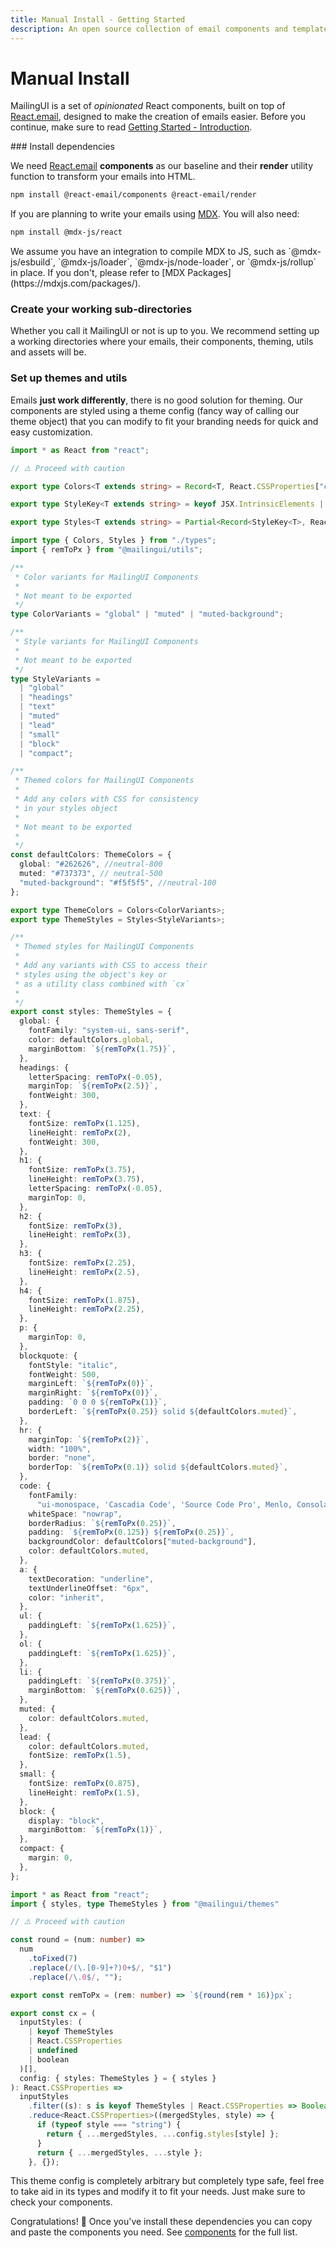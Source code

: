 ```yaml
---
title: Manual Install - Getting Started
description: An open source collection of email components and templates
---
```



# Manual Install

MailingUI is a set of _opinionated_ React components, built on top of [React.email](https://react.email), designed to make the creation of emails easier. Before you continue, make sure to read [Getting Started - Introduction](/docs/guide/introduction).

<Steps>
### Install dependencies

We need [React.email](https://react.email) **components** as our baseline and their **render** utility function to transform your emails into HTML.

```bash
npm install @react-email/components @react-email/render
```

If you are planning to write your emails using [MDX](https://mdxjs.com). You will also need:

```bash
npm install @mdx-js/react
```

<Callout type="warning" emoji="⚠️">
  We assume you have an integration to compile MDX to JS, such as
  `@mdx-js/esbuild`, `@mdx-js/loader`, `@mdx-js/node-loader`, or
  `@mdx-js/rollup` in place. If you don't, please refer to [MDX
  Packages](https://mdxjs.com/packages/).
</Callout>

### Create your working sub-directories

Whether you call it MailingUI or not is up to you. We recommend setting up a working directories where your emails, their components, theming, utils and assets will be.

<FileTree>
  <FileTree.Folder name="src" defaultOpen>
    <FileTree.Folder name="emails" defaultOpen>
      <FileTree.Folder name="assets" defaultOpen />
    </FileTree.Folder>
    <FileTree.Folder name="mailingui" defaultOpen>
      <FileTree.Folder name="components" defaultOpen />
      <FileTree.Folder name="themes" defaultOpen />
      <FileTree.Folder name="utils" defaultOpen />
    </FileTree.Folder>
  </FileTree.Folder>
</FileTree>

### Set up themes and utils

Emails **just work differently**, there is no good solution for theming. Our components are styled using a theme config (fancy way of calling our theme object) that you can modify to fit your branding needs for quick and easy customization.

```ts copy filename="/themes/types.ts"
import * as React from "react";

// ⚠️ Proceed with caution

export type Colors<T extends string> = Record<T, React.CSSProperties["color"]>;

export type StyleKey<T extends string> = keyof JSX.IntrinsicElements | T;

export type Styles<T extends string> = Partial<Record<StyleKey<T>, React.CSSProperties>>;
```

```ts copy filename="/themes/theme.ts"
import type { Colors, Styles } from "./types";
import { remToPx } from "@mailingui/utils";

/**
 * Color variants for MailingUI Components
 * 
 * Not meant to be exported
 */
type ColorVariants = "global" | "muted" | "muted-background";

/**
 * Style variants for MailingUI Components
 * 
 * Not meant to be exported
 */
type StyleVariants =
  | "global"
  | "headings"
  | "text"
  | "muted"
  | "lead"
  | "small"
  | "block"
  | "compact";

/**
 * Themed colors for MailingUI Components
 * 
 * Add any colors with CSS for consistency
 * in your styles object
 * 
 * Not meant to be exported
 * 
 */
const defaultColors: ThemeColors = {
  global: "#262626", //neutral-800
  muted: "#737373", // neutral-500
  "muted-background": "#f5f5f5", //neutral-100
};

export type ThemeColors = Colors<ColorVariants>;
export type ThemeStyles = Styles<StyleVariants>;

/**
 * Themed styles for MailingUI Components
 * 
 * Add any variants with CSS to access their
 * styles using the object's key or
 * as a utility class combined with `cx`
 * 
 */
export const styles: ThemeStyles = {
  global: {
    fontFamily: "system-ui, sans-serif",
    color: defaultColors.global,
    marginBottom: `${remToPx(1.75)}`,
  },
  headings: {
    letterSpacing: remToPx(-0.05),
    marginTop: `${remToPx(2.5)}`,
    fontWeight: 300,
  },
  text: {
    fontSize: remToPx(1.125),
    lineHeight: remToPx(2),
    fontWeight: 300,
  },
  h1: {
    fontSize: remToPx(3.75),
    lineHeight: remToPx(3.75),
    letterSpacing: remToPx(-0.05),
    marginTop: 0,
  },
  h2: {
    fontSize: remToPx(3),
    lineHeight: remToPx(3),
  },
  h3: {
    fontSize: remToPx(2.25),
    lineHeight: remToPx(2.5),
  },
  h4: {
    fontSize: remToPx(1.875),
    lineHeight: remToPx(2.25),
  },
  p: {
    marginTop: 0,
  },
  blockquote: {
    fontStyle: "italic",
    fontWeight: 500,
    marginLeft: `${remToPx(0)}`,
    marginRight: `${remToPx(0)}`,
    padding: `0 0 0 ${remToPx(1)}`,
    borderLeft: `${remToPx(0.25)} solid ${defaultColors.muted}`,
  },
  hr: {
    marginTop: `${remToPx(2)}`,
    width: "100%",
    border: "none",
    borderTop: `${remToPx(0.1)} solid ${defaultColors.muted}`,
  },
  code: {
    fontFamily:
      "ui-monospace, 'Cascadia Code', 'Source Code Pro', Menlo, Consolas, 'DejaVu Sans Mono', monospace",
    whiteSpace: "nowrap",
    borderRadius: `${remToPx(0.25)}`,
    padding: `${remToPx(0.125)} ${remToPx(0.25)}`,
    backgroundColor: defaultColors["muted-background"],
    color: defaultColors.muted,
  },
  a: {
    textDecoration: "underline",
    textUnderlineOffset: "6px",
    color: "inherit",
  },
  ul: {
    paddingLeft: `${remToPx(1.625)}`,
  },
  ol: {
    paddingLeft: `${remToPx(1.625)}`,
  },
  li: {
    paddingLeft: `${remToPx(0.375)}`,
    marginBottom: `${remToPx(0.625)}`,
  },
  muted: {
    color: defaultColors.muted,
  },
  lead: {
    color: defaultColors.muted,
    fontSize: remToPx(1.5),
  },
  small: {
    fontSize: remToPx(0.875),
    lineHeight: remToPx(1.5),
  },
  block: {
    display: "block",
    marginBottom: `${remToPx(1)}`,
  },
  compact: {
    margin: 0,
  },
};
```

```ts copy filename="/utils/utils.ts"
import * as React from "react";
import { styles, type ThemeStyles } from "@mailingui/themes"

// ⚠️ Proceed with caution

const round = (num: number) =>
  num
    .toFixed(7)
    .replace(/(\.[0-9]+?)0+$/, "$1")
    .replace(/\.0$/, "");

export const remToPx = (rem: number) => `${round(rem * 16)}px`;

export const cx = (
  inputStyles: (
    | keyof ThemeStyles
    | React.CSSProperties
    | undefined
    | boolean
  )[],
  config: { styles: ThemeStyles } = { styles }
): React.CSSProperties =>
  inputStyles
    .filter((s): s is keyof ThemeStyles | React.CSSProperties => Boolean(s))
    .reduce<React.CSSProperties>((mergedStyles, style) => {
      if (typeof style === "string") {
        return { ...mergedStyles, ...config.styles[style] };
      }
      return { ...mergedStyles, ...style };
    }, {});
```

<Callout type="warning" emoji="⚠️">
  This theme config is completely arbitrary but completely type safe, feel free
  to take aid in its types and modify it to fit your needs. Just make sure to check your components.
</Callout>

</Steps>

Congratulations! 🥳 Once you've install these dependencies you can copy and paste the components you need. See [components](/docs/components) for the full list.
